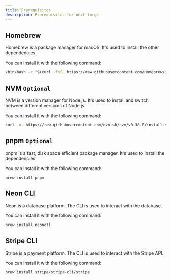 ```yaml
---
title: Prerequisites
description: Prerequisites for next-forge
---
```


## Homebrew

Homebrew is a package manager for macOS. It's used to install the other dependencies.

You can install it with the following command:

```sh title="Terminal"
/bin/bash -c "$(curl -fsSL https://raw.githubusercontent.com/Homebrew/install/HEAD/install.sh)"
```

## NVM `Optional`

NVM is a version manager for Node.js. It's used to install and switch between different versions of Node.js.

You can install it with the following command:

```sh title="Terminal"
curl -o- https://raw.githubusercontent.com/nvm-sh/nvm/v0.38.0/install.sh | bash
```

## pnpm `Optional`

pnpm is a fast, disk space efficient package manager. It's used to install the dependencies.

You can install it with the following command:

```sh title="Terminal"
brew install pnpm
```

## Neon CLI

Neon is a database platform. The CLI is used to interact with the database.

You can install it with the following command:

```sh title="Terminal"
brew install neonctl
```

## Stripe CLI

Stripe is a payment platform. The CLI is used to interact with the Stripe API.

You can install it with the following command:

```sh title="Terminal"
brew install stripe/stripe-cli/stripe
```
